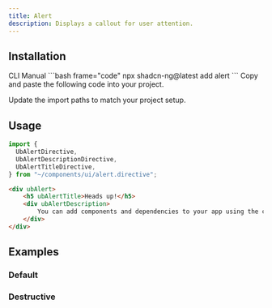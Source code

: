 ```yaml
---
title: Alert
description: Displays a callout for user attention.
---
```


<ComponentPreview name="alert-demo" />

## Installation

<Tabs>
<TabsList>
<TabsTrigger value="cli">CLI</TabsTrigger>
<TabsTrigger value="manual">Manual</TabsTrigger>
</TabsList>


<TabsContent value="cli">
```bash frame="code"
npx shadcn-ng@latest add alert
```
</TabsContent>

<TabsContent value="manual">
<Steps>
<Step>Copy and paste the following code into your project.</Step>

<ComponentSource name="alert" />

<Step>Update the import paths to match your project setup.</Step>
</Steps>

</TabsContent>
</Tabs>

## Usage

```ts
import {
  UbAlertDirective,
  UbAlertDescriptionDirective,
  UbAlertTitleDirective,
} from "~/components/ui/alert.directive";
```

```html
<div ubAlert>
    <h5 ubAlertTitle>Heads up!</h5>
    <div ubAlertDescription>
        You can add components and dependencies to your app using the cli.
    </div>
</div>
```

## Examples

### Default

<ComponentPreview name="alert-demo" />

### Destructive

<ComponentPreview name="alert-destructive" />
